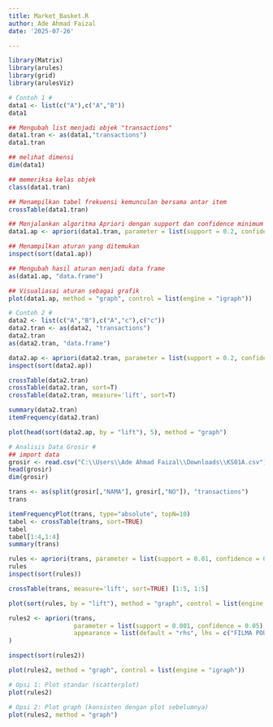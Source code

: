 ---
title: Market_Basket.R
author: Ade Ahmad Faizal
date: '2025-07-26'

---

```{r}
library(Matrix)
library(arules)
library(grid)
library(arulesViz)

# Contoh 1 #
data1 <- list(c("A"),c("A","B"))
data1

## Mengubah list menjadi objek "transactions"
data1.tran <- as(data1,"transactions")
data1.tran

## melihat dimensi
dim(data1)

## memeriksa kelas objek
class(data1.tran)

## Menampilkan tabel frekuensi kemunculan bersama antar item
crossTable(data1.tran)

## Menjalankan algoritma Apriori dengan support dan confidence minimum
data1.ap <- apriori(data1.tran, parameter = list(support = 0.2, confidence = 0.2))

## Menampilkan aturan yang ditemukan
inspect(sort(data1.ap))

## Mengubah hasil aturan menjadi data frame
as(data1.ap, "data.frame")

## Visualiasai aturan sebagai grafik
plot(data1.ap, method = "graph", control = list(engine = "igraph"))

# Contoh 2 #
data2 <- list(c("A","B"),c("A","c"),c("c"))
data2.tran <- as(data2, "transactions")
data2.tran
as(data2.tran, "data.frame")

data2.ap <- apriori(data2.tran, parameter = list(support = 0.2, confidence = 0.2))
inspect(sort(data2.ap))

crossTable(data2.tran)
crossTable(data2.tran, sort=T)
crossTable(data2.tran, measure='lift', sort=T)

summary(data2.tran)
itemFrequency(data2.tran)

plot(head(sort(data2.ap, by = "lift"), 5), method = "graph")

# Analisis Data Grosir #
## import data
grosir <- read.csv("C:\\Users\\Ade Ahmad Faizal\\Downloads\\KS01A.csv")
head(grosir)
dim(grosir)

trans <- as(split(grosir[,"NAMA"], grosir[,"NO"]), "transactions")
trans

itemFrequencyPlot(trans, type="absolute", topN=10)
tabel <- crossTable(trans, sort=TRUE)
tabel
tabel[1:4,1:4]
summary(trans)

rules <- apriori(trans, parameter = list(support = 0.01, confidence = 0.2))
rules
inspect(sort(rules))

crossTable(trans, measure='lift', sort=TRUE) [1:5, 1:5]

plot(sort(rules, by = "lift"), method = "graph", control = list(engine = "igraph"))

rules2 <- apriori(trans,
                  parameter = list(support = 0.001, confidence = 0.05),
                  appearance = list(default = "rhs", lhs = c("FILMA POUCH 1 LT"))
)

inspect(sort(rules2))

plot(rules2, method = "graph", control = list(engine = "igraph"))

# Opsi 1: Plot standar (scatterplot)
plot(rules2)

# Opsi 2: Plot graph (konsisten dengan plot sebelumnya)
plot(rules2, method = "graph")

```




